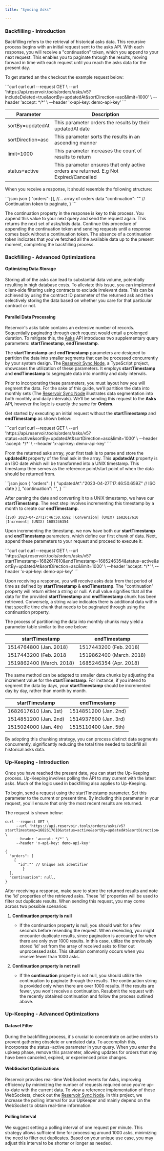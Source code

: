 ```yaml
---
title: "Syncing Asks"

---
```


### Backfilling - Introduction

Backfilling refers to the retrieval of historical asks data. This recursive process begins with an initial request sent to the asks API. With each response, you will receive a "continuation" token, which you append to your next request. This enables you to paginate through the results, moving forward in time with each request until you reach the asks data for the present day.

To get started an the checkout the example request below:

<CodeGroup>
  ```curl curl
  curl --request GET \
       --url 'https://api.reservoir.tools/orders/asks/v5?includeDeleted=true&sortBy=updatedAt&sortDirection=asc&limit=1000' \
       --header 'accept: */*' \
       --header 'x-api-key: demo-api-key'
  ```
</CodeGroup>

| Parameter         | Description                                                                            |
| ----------------- | -------------------------------------------------------------------------------------- |
| sortBy=updatedAt  | This parameter orders the results by their updatedAt date                              |
| sortDirection=asc | This parameter sorts the results in an ascending manner                                |
| limit=1000        | This parameter increases the count of results to return                                |
| status=active     | This parameter ensures that only active orders are returned. E.g Not Expired/Cancelled |

When you receive a response, it should resemble the following structure:

<CodeGroup>
  ```json json
  {
    "orders": [], //... array of orders data 
    "continuation": "" // Continuation token to paginate,
  }
  ```
</CodeGroup>

The continuation property in the response is key to this process. You append this value to your next query and send the request again. This returns the next set of asks/bids data. Continue this procedure of appending the continuation token and sending requests until a response comes back without a continuation token. The absence of a continuation token indicates that you've fetched all the available data up to the present moment, completing the backfilling process.

### Backfilling - Advanced Optimizations

#### Optimizing Data Storage

Storing all of the asks can lead to substantial data volume, potentially resulting in high database costs. To alleviate this issue, you can implement client-side filtering using contracts to exclude irrelevant data. This can be achieved by using the contract ID parameter of the returned ask and then selectively storing the data based on whether you care for that particular contract or not.

#### Parallel Data Processing

Reservoir's asks table contains an extensive number of records. Sequentially paginating through each request would entail a prolonged duration. To mitigate this, the [Asks](/reference/getordersasksv4) API introduces two supplementary query parameters: **startTimestamp**, **endTimestamp**.

The **startTimestamp** and **endTimestamp** parameters are designed to partition the data into smaller segments that can be processed concurrently by your system design. The [Reservoir Sync Node](https://github.com/reservoirprotocol/reservoir-sync-node), a TypeScript project, showcases the utilization of these parameters. It employs **startTimestamp** and **endTimestamp** to segregate data into monthly and daily intervals.

Prior to incorporating these parameters, you must layout how you will segment the data. For the sake of this guide, we'll partition the data into monthly sets (The [Reservoir Sync Node](https://github.com/reservoirprotocol/reservoir-sync-node) illustrates data segmentation into both monthly and daily intervals). We'll be sending this request to the **Asks** API, however the logic is exactly the same for **Orders**.

Get started by executing an initial request without the **startTimestamp** and **endTimestamp** as shown below:

<CodeGroup>
  ```curl curl
  curl --request GET \
       --url 'https://api.reservoir.tools/orders/asks/v5?status=active&sortBy=updatedAt&sortDirection=asc&limit=1000' \
       --header 'accept: */*' \
       --header 'x-api-key: demo-api-key'
  ```
</CodeGroup>

From the returned asks array, your first task is to parse and store the **updatedAt** property of the final ask in the array. This **updatedAt** property is an ISO date which will be transformed into a UNIX timestamp. This timestamp then serves as the reference point/start point of when the data should be returned from.

<CodeGroup>
  ```json json
  {
    "orders": [
      {
        "updatedAt":"2023-04-27T17:46:50.659Z" // ISO date
  		}
    ], 
    "continuation": "",
  }
  ```
</CodeGroup>

After parsing the date and converting it to a UNIX timestamp, we have our **startTimestamp**. The next step involves incrementing this timestamp by a month to create our **endTimestamp**.

```
(ISO) 2023-04-27T17:46:50.659Z |Conversion| (UNIX) 1682617610 |Increment| (UNIX) 1685246354
```

Upon incrementing the timestamp, we now have both our **startTimestamp** and **endTimestamp** parameters, which define our first chunk of data. Next, append these parameters to your request and proceed to execute it:

<CodeGroup>
  ```curl curl
  curl --request GET \
       --url 'https://api.reservoir.tools/orders/asks/v5?startTimestamp=1682617610&endTimestamp=1685246354&status=active&sortBy=updatedAt&sortDirection=asc&limit=1000' \
       --header 'accept: */*' \
       --header 'x-api-key: demo-api-key'
  ```
</CodeGroup>

Upon receiving a response, you will receive asks data from that period of time as defined by **startTimestamp** & **endTimestamp**. The "continuation" property will return either a string or null. A null value signifies that all the data for the provided **startTimestamp** and **endTimestamp** chunk has been retrieved. Conversely, a string value indicates there is additional data within that specific time chunk that needs to be paginated through using the continuation property.

The process of partitioning the data into monthly chunks may yield a parameter table similar to the one below:

| startTimestamp           | endTimestamp             |
| ------------------------ | ------------------------ |
| 1514764800 (Jan. 2018)   | 1517443200 (Feb. 2018)   |
| 1517443200 (Feb. 2018    | 1519862400 (March. 2018) |
| 1519862400 (March. 2018) | 1685246354 (Apr. 2018)   |

The same method can be adapted to smaller data chunks by adjusting the increment value for the **startTimestamp**. For instance, if you intend to segment the data by days, your **startTimestamp** should be incremented day by day, rather than month by month.

| startTimestamp        | endTimestamp          |
| --------------------- | --------------------- |
| 1682617610 (Jan. 1st) | 1514851200 (Jan. 2nd) |
| 1514851200 (Jan. 2nd) | 1514937600 (Jan. 3rd) |
| 1515024000 (Jan. 4th) | 1515110400 (Jan. 5th) |

By adopting this chunking strategy, you can process distinct data segments concurrently, significantly reducing the total time needed to backfill all historical asks data.

### Up-Keeping - Introduction

Once you have reached the present date, you can start the Up-Keeping process. Up-Keeping involves polling the API to stay current with the latest asks. Much of the logic used in backfilling also applies to Up-Keeping.

To begin, send a request using the startTimestamp parameter. Set this parameter to the current or present time. By including this parameter in your request, you'll ensure that only the most recent results are returned.

The request is shown below:

```
curl --request GET \
     --url 'https://api.reservoir.tools/orders/asks/v5?startTimestamp=1682617610&status=active&sortBy=updatedAt&sortDirection=asc&limit=1000' \
     --header 'accept: */*' \
     --header 'x-api-key: demo-api-key'
```

```
{
  "orders": [
    {
      "id":"" // Unique ask identifier
		}
  ], 
  "continuation": null,
}
```

After receiving a response, make sure to store the returned results and note the 'id' properties of the retrieved asks. These 'id' properties will be used to filter out duplicate results. When sending this request, you may come across two possible scenarios:

1. **Continuation property is null**

   * If the continuation property is null, you should wait for a few seconds before resending the request. When resending, you might encounter duplicate results, since pagination is accounted for when there are only over 1000 results. In this case, utilize the previously stored 'id' set from the array of received asks to filter out unprocessed asks. This situation commonly occurs when you receive fewer than 1000 asks.

2. **Continuation property is not null**

   * If the **continuation** property is not null, you should utilize the continuation to paginate through the results. The continuation string is provided only when there are over 1000 results. If the results are fewer, you won't receive a continuation. Resubmit the request with the recently obtained continuation and follow the process outlined above.

### Up-Keeping - Advanced Optimizations

#### Dataset Filter

During the backfilling process, it's crucial to concentrate on active orders to prevent gathering obsolete or unrelated data. To accomplish this, incorporate the status=active parameter in your query. When you enter the upkeep phase, remove this parameter, allowing updates for orders that may have been canceled, expired, or experienced price changes.

#### WebSocket Optimizations

Reservoir provides real-time WebSocket events for Asks, improving efficiency by minimizing the number of requests required once you're up-to-date with the current data. To view a reference implementation of these WebSockets, check out the [Reservoir Sync Node](https://github.com/reservoirprotocol/reservoir-sync-node). In this project, we increase the polling interval for our UpKeeper and mainly depend on the WebSocket to obtain real-time information.

#### Polling Interval

We suggest setting a polling interval of one request per minute. This strategy allows sufficient time for processing around 1000 asks, minimizing the need to filter out duplicates. Based on your unique use case, you may adjust this interval to be shorter or longer as needed.
